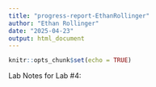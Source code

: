```yaml
---
title: "progress-report-EthanRollinger"
author: "Ethan Rollinger"
date: "2025-04-23"
output: html_document
---
```


```r
knitr::opts_chunk$set(echo = TRUE)
```

Lab Notes for Lab #4:
